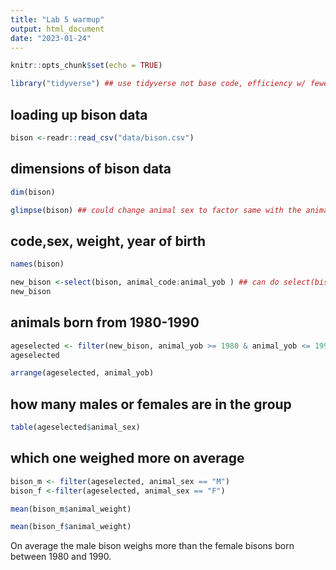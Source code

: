 ```yaml
---
title: "Lab 5 warmup"
output: html_document
date: "2023-01-24"
---
```


```r
knitr::opts_chunk$set(echo = TRUE)
```
```r
library("tidyverse") ## use tidyverse not base code, efficiency w/ fewer lines of codes that are explicit than a mess
```

## loading up bison data
```r
bison <-readr::read_csv("data/bison.csv")
```
## dimensions of bison data
```r
dim(bison)
```
```r
glimpse(bison) ## could change animal sex to factor same with the animal code? some functions can only work with factor
```

## code,sex, weight, year of birth
```r
names(bison)
```

```r
new_bison <-select(bison, animal_code:animal_yob ) ## can do select(bison, "animal_code", "animal_sex", "animal_weight", "animal_yob")
new_bison
```
## animals born from 1980-1990
```r
ageselected <- filter(new_bison, animal_yob >= 1980 & animal_yob <= 1990)
ageselected
```
```r
arrange(ageselected, animal_yob)
```

## how many males or females are in the group

```r
table(ageselected$animal_sex)
```
## which one weighed more on average
```r
bison_m <- filter(ageselected, animal_sex == "M")
bison_f <-filter(ageselected, animal_sex == "F")
```

```r
mean(bison_m$animal_weight)
```

```r
mean(bison_f$animal_weight)
```

On average the male bison weighs more than the female bisons born between 1980 and 1990.